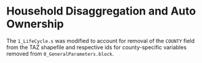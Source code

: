 # Household Disaggregation and Auto Ownership

The `1_LifeCycle.s` was modified to account for removal of the `COUNTY` field from the TAZ shapefile and respective ids for county-specific variables removed from `0_GeneralParameters.block`.
